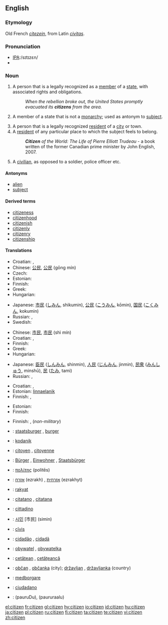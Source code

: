 ==English==

===Etymology===
Old French ''[[citezein]]'', from Latin ''[[civitas]]''.

===Pronunciation===
* [[w:International Phonetic Alphabet|IPA]]:/sɪtɪzɛn/
* {{audio|en-us-citizen.ogg|Audio (US)}}

===Noun===
{{en-noun}}

# A person that is a legally recognized as a [[member]] of a [[state]], with associated rights and obligations.
#:''When the rebellion broke out, the United States promptly evacuated its '''citizens''' from the area.''
# {{dated}} A member of a state that is not a [[monarchy]]; used as antonym to [[subject]].
# A person that is a legally recognized [[resident]] of a [[city]] or town.
# A [[resident]] of any particular place to which the subject feels to belong.
#:'''''Citizen''' of the World: The Life of Pierre Elliott Trudeau'' - a book written of the former Canadian prime minister by John English, 2007.
# A [[civilian]], as opposed to a soldier, police officer etc.

====Antonyms====
* [[alien]]
* [[subject]]

====Derived terms====
* [[citizeness]]
* [[citizenhood]]
* [[citizenish]]
* [[citizenly]]
* [[citizenry]]
* [[citizenship]]

====Translations====
{{trans-top|legal member of a state}}
* Croatian: {{t-|hr|državljanin|m}}, {{t-|hr|državljanka|f}}
* Chinese: [[公民]], [[公民]] (gōng mín)
* Czech: {{t+|cs|občan|m}}
* Estonian: {{t-|et|kodanik}}
* Finnish: {{t+|fi|kansalainen}}
* Greek: {{t+|el|πολίτης|m|tr=polítis|sc=Grek}}
* Hungarian: {{t+|hu|állampolgár}}
{{trans-mid}}
* Japanese: [[市民]] ([[しみん]], shikumin), [[公民]] ([[こうみん]], kōmin), [[国民]] ([[こくみん]], kokumin)
* Russian: {{t+|ru|гражданин|m|tr=graždanín|sc=Cyrl}}, {{t+|ru|гражданка|f|tr=graždánka|sc=Cyrl}}
* Swedish: {{t-|sv|medborgare|c}}
{{trans-bottom}}

{{trans-top|antonym to "subject"}}
* Chinese: [[市民]], [[市民]] (shì mín)
* Croatian: {{t-|hr|građanin|m}}, {{t-|hr|građanka|f}}
* Finnish: {{t+|fi|kansalainen}}
* Greek: {{t+|el|πολίτης|m|tr=polítis|sc=Grek}}
* Hungarian: {{t+|hu|polgár}}
{{trans-mid}}
* Japanese: [[臣民]] ([[しんみん]], shinmin), [[人民]] ([[じんみん]], jinmin), [[民衆]] ([[みんしゅう]], minshū), [[民]] ([[たみ]], tami)
* Russian: {{t+|ru|гражданин|m|tr=graždanín|sc=Cyrl}}, {{t+|ru|гражданка|f|tr=graždánka|sc=Cyrl}}
{{trans-bottom}}

{{trans-top|legal resident of a city}}
* Croatian: {{t-|hr|građanin|m}}, {{t-|hr|građanka|f}}
* Estonian: [[linnaelanik]]
* Finnish: {{t-|fi|kaupunkilainen}}, {{t-|fi|porvari}}
{{trans-mid}}
{{trans-bottom}}

{{trans-top|resident of any particular place}}
* Estonian: {{t-|et|kodanik}}
* Finnish: {{t+|fi|kansalainen}}
{{trans-mid}}
{{trans-bottom}}

{{trans-top|civilian}}
* Finnish: {{t+|fi|kansalainen}}, {{t-|fi|siviili}} (''non-military'')
{{trans-mid}}
{{trans-bottom}}

{{ttbc-top}}
* {{ttbc|Dutch}}: [[staatsburger]] {{m}}, [[burger]] {{m}}
* {{ttbc|Estonian}}: [[kodanik]]
* {{ttbc|French}}: [[citoyen]] {{m}}, [[citoyenne]] {{f}}
* {{ttbc|German}}: [[Bürger]] {{m}}, [[Einwohner]] {{m}}, [[Staatsbürger]] {{m}}
* {{ttbc|Ancient Greek}}: [[πολίτης]] (politēs) {{m}}
* {{ttbc|Hebrew}}: [[אזרח]] (ezrakh) {{m}}, [[אזרחית]] (ezrakhyt) {{f}}
* {{ttbc|Indonesian}}: [[rakyat]]
* {{ttbc|Interlingua}}: [[citatano]] {{m}}, [[citatana]] {{f}}
* {{ttbc|Italian}}: [[cittadino]] {{m}}
{{ttbc-mid}}
* {{ttbc|Korean}}: [[시민]] [市民] (simin)
* {{ttbc|Latin}}: [[civis|cīvis]] {{m|f}}
* {{ttbc|Portuguese}}: [[cidadão]] {{m}}, [[cidadã]] {{f}}
* {{ttbc|Polish}}: [[obywatel]] {{m}}, [[obywatelka]] {{f}}
* {{ttbc|Romanian}}: [[cetăţean]] {{m}}, [[cetăţeancă]] {{f}}
* {{ttbc|Slovene}}: [[občan]] {{m}}, [[občanka]] {{f}} (city); [[državljan]] {{m}}, [[državljanka]] {{f}} (country)
* {{ttbc|Swedish}}: [[medborgare]]
* {{ttbc|Spanish}}: [[ciudadano]] {{m}}
* {{ttbc|Telugu}}: {{t|te|పౌరుడు|sc=Telu}}(pauruDu){{m}},{{t|te|పౌరురాలు|sc=Telu}} (paururaalu) {{f}}
{{ttbc-bottom}}

[[el:citizen]]
[[fr:citizen]]
[[gl:citizen]]
[[hy:citizen]]
[[io:citizen]]
[[id:citizen]]
[[hu:citizen]]
[[ja:citizen]]
[[pl:citizen]]
[[ru:citizen]]
[[fi:citizen]]
[[ta:citizen]]
[[te:citizen]]
[[vi:citizen]]
[[zh:citizen]]